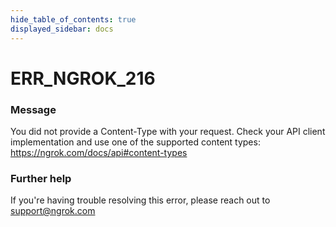 ```yaml
---
hide_table_of_contents: true
displayed_sidebar: docs
---
```



# ERR_NGROK_216

### Message

You did not provide a Content-Type with your request. Check your API client implementation and use one of the supported content types: https://ngrok.com/docs/api#content-types

<ErrorDetails error="err_ngrok_216" />

### Further help

If you're having trouble resolving this error, please reach out to [support@ngrok.com](mailto:support@ngrok.com?subject=Help%20with%20ERR_NGROK_216)
